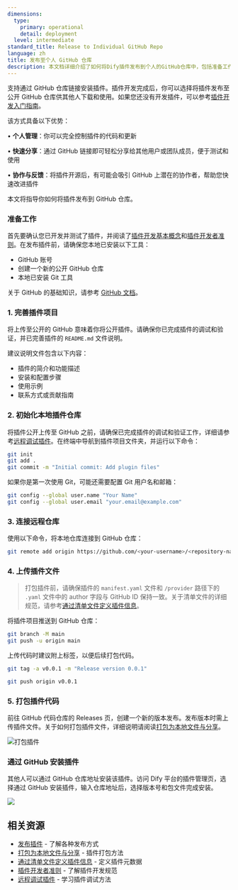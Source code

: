 ```yaml
---
dimensions:
  type:
    primary: operational
    detail: deployment
  level: intermediate
standard_title: Release to Individual GitHub Repo
language: zh
title: 发布至个人 GitHub 仓库
description: 本文档详细介绍了如何将Dify插件发布到个人的GitHub仓库中，包括准备工作、初始化本地插件仓库、连接远程仓库、上传插件文件、打包插件代码以及如何通过GitHub安装插件的完整流程。该方式允许开发者完全管理自己的插件代码和更新。
---
```


支持通过 GitHub 仓库链接安装插件。插件开发完成后，你可以选择将插件发布至公开 GitHub 仓库供其他人下载和使用。如果您还没有开发插件，可以参考[插件开发入门指南](/plugin_dev_zh/0211-getting-started-dify-tool.zh)。

该方式具备以下优势：

• **个人管理**：你可以完全控制插件的代码和更新

• **快速分享**：通过 GitHub 链接即可轻松分享给其他用户或团队成员，便于测试和使用

• **协作与反馈**：将插件开源后，有可能会吸引 GitHub 上潜在的协作者，帮助您快速改进插件

本文将指导你如何将插件发布到 GitHub 仓库。

### 准备工作

首先要确认您已开发并测试了插件，并阅读了[插件开发基本概念](/plugin_dev_zh/0111-getting-started-dify-plugin.zh)和[插件开发者准则](/plugin_dev_zh/0312-contributor-covenant-code-of-conduct.zh)。在发布插件前，请确保您本地已安装以下工具：

* GitHub 账号
* 创建一个新的公开 GitHub 仓库
* 本地已安装 Git 工具

关于 GitHub 的基础知识，请参考 [GitHub 文档](https://docs.github.com/en/repositories/creating-and-managing-repositories/creating-a-new-repository)。

### 1. 完善插件项目

将上传至公开的 GitHub 意味着你将公开插件。请确保你已完成插件的调试和验证，并已完善插件的 `README.md` 文件说明。

建议说明文件包含以下内容：

* 插件的简介和功能描述
* 安装和配置步骤
* 使用示例
* 联系方式或贡献指南

### 2. 初始化本地插件仓库

将插件公开上传至 GitHub 之前，请确保已完成插件的调试和验证工作，详细请参考[远程调试插件](/plugin_dev_zh/0411-remote-debug-a-plugin.zh)。在终端中导航到插件项目文件夹，并运行以下命令：

```bash
git init
git add .
git commit -m "Initial commit: Add plugin files"
```

如果你是第一次使用 Git，可能还需要配置 Git 用户名和邮箱：

```bash
git config --global user.name "Your Name"
git config --global user.email "your.email@example.com"
```

### 3. 连接远程仓库

使用以下命令，将本地仓库连接到 GitHub 仓库：

```bash
git remote add origin https://github.com/<your-username>/<repository-name>.git
```

### 4. 上传插件文件

> 打包插件前，请确保插件的 `manifest.yaml` 文件和 `/provider` 路径下的 `.yaml` 文件中的 author 字段与 GitHub ID 保持一致。关于清单文件的详细规范，请参考[通过清单文件定义插件信息](/plugin_dev_zh/0411-plugin-info-by-manifest.zh)。

将插件项目推送到 GitHub 仓库：

```bash
git branch -M main
git push -u origin main
```

上传代码时建议附上标签，以便后续打包代码。

```bash
git tag -a v0.0.1 -m "Release version 0.0.1"

git push origin v0.0.1
```

### 5. 打包插件代码

前往 GitHub 代码仓库的 Releases 页，创建一个新的版本发布。发布版本时需上传插件文件。关于如何打包插件文件，详细说明请阅读[打包为本地文件与分享](/plugin_dev_zh/0322-release-by-file.zh)。

![打包插件](https://assets-docs.dify.ai/2024/12/5cb4696348cc6903e380287fce8f529d.png)

### 通过 GitHub 安装插件

其他人可以通过 GitHub 仓库地址安装该插件。访问 Dify 平台的插件管理页，选择通过 GitHub 安装插件，输入仓库地址后，选择版本号和包文件完成安装。

![](https://assets-docs.dify.ai/2024/12/3c2612349c67e6898a1f33a7cc320468.png)

## 相关资源

- [发布插件](/plugin_dev_zh/0321-release-overview.zh) - 了解各种发布方式
- [打包为本地文件与分享](/plugin_dev_zh/0322-release-by-file.zh) - 插件打包方法
- [通过清单文件定义插件信息](/plugin_dev_zh/0411-plugin-info-by-manifest.zh) - 定义插件元数据
- [插件开发者准则](/plugin_dev_zh/0312-contributor-covenant-code-of-conduct.zh) - 了解插件开发规范
- [远程调试插件](/plugin_dev_zh/0411-remote-debug-a-plugin.zh) - 学习插件调试方法